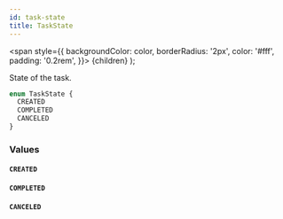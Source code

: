 ```yaml
---
id: task-state
title: TaskState
---
```


<span
style={{
      backgroundColor: color,
      borderRadius: '2px',
      color: '#fff',
      padding: '0.2rem',
    }}>
{children}
</span>
);

State of the task.

```graphql
enum TaskState {
  CREATED
  COMPLETED
  CANCELED
}
```

### Values

#### `CREATED`

#### `COMPLETED`

#### `CANCELED`
